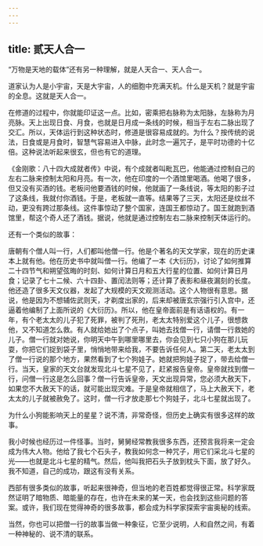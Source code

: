 ```yaml
---
---
---
```

title: 贰天人合一
---




“万物是天地的载体”还有另一种理解，就是人天合一、天人合一。

道家认为人是小宇宙，天是大宇宙，人的细胞中充满天机。什么是天机？就是宇宙的全息。这就是天人合一。

在修道的过程中，你就能印证这一点。比如，密乘把右脉称为太阳脉，左脉称为月亮脉。天上出现日食、月食，也就是日月成一条线的时候，相当于左右二脉出现了交汇。所以，天体运行到这种状态时，修道是很容易成就的。为什么？按传统的说法，日食或是月食时，智慧气容易进入中脉，此时念一遍咒子，是平时功德的十亿倍。这种说法听起来很玄，但也有它的道理。

《金刚歌：八十四大成就者传》中说，有个成就者叫毗瓦巴，他能通过控制自己的左右二脉来控制太阳和月亮。有一次，他在印度的一个酒馆里喝酒。他喝了很多，但又没有买酒的钱。老板问他要酒钱的时候，他就画了一条线说，等太阳的影子过了这条线，我就付你酒钱。于是，老板就一直等。结果等了三天，太阳还是纹丝不动，更没有跨过那条线。这件事惊动了整个国家，连国王都惊动了。国王就跑到酒馆里，帮这个奇人还了酒钱。据说，他就是通过控制左右二脉来控制天体运行的。

还有一个类似的故事：

唐朝有个僧人叫一行，人们都叫他僧一行。他是个著名的天文学家，现在的历史课本上就有他。他在历史书中就叫僧一行。他编了一本《大衍历》，讨论了如何推算二十四节气和朔望弦晦的时刻、如何计算日月和五大行星的位置、如何计算日月食；记录了七十二候、六十四卦、置闰法则等；还计算了表影和昼夜漏刻的长度。他还造了很多天文仪器，发起了大规模的天文观测活动。这个人物很有意思。据说，他是因为不想辅佐武则天，才剃度出家的，后来却被唐玄宗强行引入宫中，还逼着他编制了上面所说的《大衍历》。所以，他在皇帝面前是有话语权的。有一年，有个老太太的儿子犯了死罪，被判了死刑，老太太特别爱这个儿子，很想救他，又不知道怎么救。有人就给她出了个点子，叫她去找僧一行，请僧一行救她的儿子。僧一行就对她说，你明天中午到哪里哪里去，你会见到七只小狗在那儿玩耍，你把它们捉到袋子里，悄悄地带来给我，不要告诉任何人。第二天，老太太到了僧一行说的那个地方，果然看到了七个狗娃子。她就把狗娃子捉了，带去给僧一行。当天，皇家的天文台就发现北斗七星不见了，赶紧报告皇帝。皇帝就找到僧一行，问僧一行这是怎么回事？僧一行告诉皇帝，天文出现异常，您必须大赦天下，如果您不大赦天下的话，就可能出现灾难。于是皇帝就相信了，马上大赦天下，老太太的儿子就被赦免了。这时，僧一行才放走那七个狗娃子，北斗七星就出现了。

为什么小狗能影响天上的星星？说不清，非常奇怪，但历史上确实有很多这样的故事。

我小时候也经历过一件怪事。当时，舅舅经常教我很多东西，还预言我将来一定会成为伟大人物。他给了我七个石头子，教我如何念一种咒子，用它们采北斗七星的光——也就是北斗七星的精气。然后，他叫我把石头子放到枕头下面，放了好久。我不知道，自己的成功，跟这有没有关系。

西部有很多类似的故事，听起来很神奇，但当地的老百姓都觉得很正常。科学家既然证明了暗物质、暗能量的存在，也许在未来的某一天，也会找到这些问题的答案。或许，我们现在觉得神奇的很多故事，都会成为科学家探索宇宙奥秘的线索。

当然，你也可以把僧一行的故事当做一种象征，它至少说明，人和自然之间，有着一种神秘的、说不清的联系。